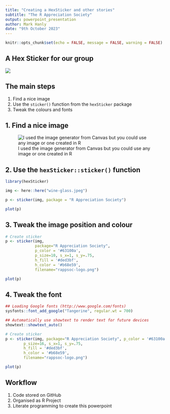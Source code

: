 ```yaml
---
title: "Creating a HexSticker and other stories"
subtitle: "The R Appreciation Society"
output: powerpoint_presentation
author: Mark Hanly
date: "9th October 2023"
---
```


```r
knitr::opts_chunk$set(echo = FALSE, message = FALSE, warning = FALSE)
```

## A Hex Sticker for our group

![](rappsoc-logo.png)

## The main steps

1. Find a nice image
1. Use the `sticker()` function from the `hexSticker` package
1. Tweak the colours and fonts

## 1. Find a nice image

![I used the image generator from Canvas but you could use any image or one created in R](wine-glass.jpeg)

## 2. Use the `hexSticker::sticker()` function 

```r
library(hexSticker)

img <- here::here("wine-glass.jpeg")

p <- sticker(img, package = "R Appreciation Society")

plot(p)
```

## 3. Tweak the image position and colour

```r
# Create sticker
p <- sticker(img, 
             package="R Appreciation Society", 
             p_color = '#63100a',
             p_size=10, s_x=1, s_y=.75,
             h_fill = '#ded3bf',
             h_color = '#b68e59',
             filename="rappsoc-logo.png")

plot(p)
```

## 4. Tweak the font

```r
## Loading Google fonts (http://www.google.com/fonts)
sysfonts::font_add_google("Tangerine", regular.wt = 700)

## Automatically use showtext to render text for future devices
showtext::showtext_auto()

# Create sticker
p <- sticker(img, package="R Appreciation Society", p_color = '#63100a', p_family = "Tangerine",
        p_size=16, s_x=1, s_y=.75,
        h_fill = '#ded3bf',
        h_color = '#b68e59',
        filename="rappsoc-logo.png")

plot(p)
```

## Workflow

1. Code stored on GitHub 
1. Organised as R Project
1. Literate programming to create this powerpoint
